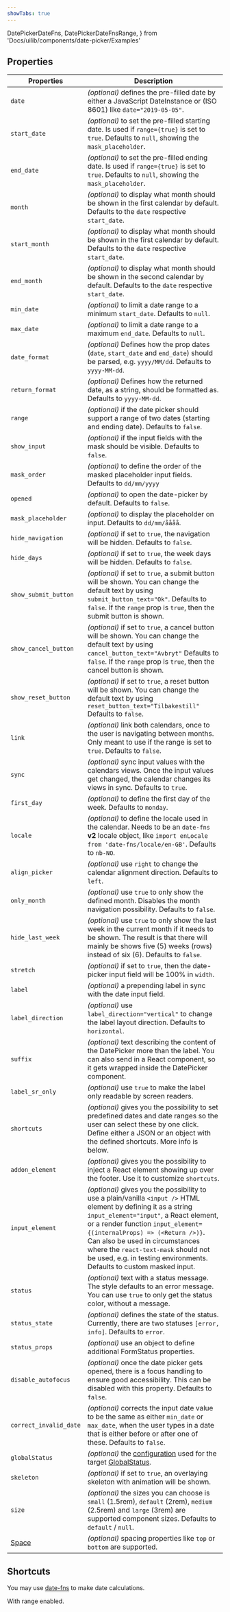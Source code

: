 ```yaml
---
showTabs: true
---
```


  DatePickerDateFns,
  DatePickerDateFnsRange,
} from 'Docs/uilib/components/date-picker/Examples'

## Properties

| Properties                              | Description                                                                                                                                                                                                                                                                                                                                                                          |
| --------------------------------------- | ------------------------------------------------------------------------------------------------------------------------------------------------------------------------------------------------------------------------------------------------------------------------------------------------------------------------------------------------------------------------------------ |
| `date`                                  | _(optional)_ defines the pre-filled date by either a JavaScript DateInstance or (ISO 8601) like `date="2019-05-05"`.                                                                                                                                                                                                                                                                 |
| `start_date`                            | _(optional)_ to set the pre-filled starting date. Is used if `range={true}` is set to `true`. Defaults to `null`, showing the `mask_placeholder`.                                                                                                                                                                                                                                    |
| `end_date`                              | _(optional)_ to set the pre-filled ending date. Is used if `range={true}` is set to `true`. Defaults to `null`, showing the `mask_placeholder`.                                                                                                                                                                                                                                      |
| `month`                                 | _(optional)_ to display what month should be shown in the first calendar by default. Defaults to the `date` respective `start_date`.                                                                                                                                                                                                                                                 |
| `start_month`                           | _(optional)_ to display what month should be shown in the first calendar by default. Defaults to the `date` respective `start_date`.                                                                                                                                                                                                                                                 |
| `end_month`                             | _(optional)_ to display what month should be shown in the second calendar by default. Defaults to the `date` respective `start_date`.                                                                                                                                                                                                                                                |
| `min_date`                              | _(optional)_ to limit a date range to a minimum `start_date`. Defaults to `null`.                                                                                                                                                                                                                                                                                                    |
| `max_date`                              | _(optional)_ to limit a date range to a maximum `end_date`. Defaults to `null`.                                                                                                                                                                                                                                                                                                      |
| `date_format`                           | _(optional)_ Defines how the prop dates (`date`, `start_date` and `end_date`) should be parsed, e.g. `yyyy/MM/dd`. Defaults to `yyyy-MM-dd`.                                                                                                                                                                                                                                         |
| `return_format`                         | _(optional)_ Defines how the returned date, as a string, should be formatted as. Defaults to `yyyy-MM-dd`.                                                                                                                                                                                                                                                                           |
| `range`                                 | _(optional)_ if the date picker should support a range of two dates (starting and ending date). Defaults to `false`.                                                                                                                                                                                                                                                                 |
| `show_input`                            | _(optional)_ if the input fields with the mask should be visible. Defaults to `false`.                                                                                                                                                                                                                                                                                               |
| `mask_order`                            | _(optional)_ to define the order of the masked placeholder input fields. Defaults to `dd/mm/yyyy`                                                                                                                                                                                                                                                                                    |
| `opened`                                | _(optional)_ to open the date-picker by default. Defaults to `false`.                                                                                                                                                                                                                                                                                                                |
| `mask_placeholder`                      | _(optional)_ to display the placeholder on input. Defaults to `dd/mm/åååå`.                                                                                                                                                                                                                                                                                                          |
| `hide_navigation`                       | _(optional)_ if set to `true`, the navigation will be hidden. Defaults to `false`.                                                                                                                                                                                                                                                                                                   |
| `hide_days`                             | _(optional)_ if set to `true`, the week days will be hidden. Defaults to `false`.                                                                                                                                                                                                                                                                                                    |
| `show_submit_button`                    | _(optional)_ if set to `true`, a submit button will be shown. You can change the default text by using `submit_button_text="Ok"`. Defaults to `false`. If the `range` prop is `true`, then the submit button is shown.                                                                                                                                                               |
| `show_cancel_button`                    | _(optional)_ if set to `true`, a cancel button will be shown. You can change the default text by using `cancel_button_text="Avbryt"` Defaults to `false`. If the `range` prop is `true`, then the cancel button is shown.                                                                                                                                                            |
| `show_reset_button`                     | _(optional)_ if set to `true`, a reset button will be shown. You can change the default text by using `reset_button_text="Tilbakestill"` Defaults to `false`.                                                                                                                                                                                                                        |
| `link`                                  | _(optional)_ link both calendars, once to the user is navigating between months. Only meant to use if the range is set to `true`. Defaults to `false`.                                                                                                                                                                                                                               |
| `sync`                                  | _(optional)_ sync input values with the calendars views. Once the input values get changed, the calendar changes its views in sync. Defaults to `true`.                                                                                                                                                                                                                              |
| `first_day`                             | _(optional)_ to define the first day of the week. Defaults to `monday`.                                                                                                                                                                                                                                                                                                              |
| `locale`                                | _(optional)_ to define the locale used in the calendar. Needs to be an `date-fns` **v2** locale object, like `import enLocale from 'date-fns/locale/en-GB'`. Defaults to `nb-NO`.                                                                                                                                                                                                    |
| `align_picker`                          | _(optional)_ use `right` to change the calendar alignment direction. Defaults to `left`.                                                                                                                                                                                                                                                                                             |
| `only_month`                            | _(optional)_ use `true` to only show the defined month. Disables the month navigation possibility. Defaults to `false`.                                                                                                                                                                                                                                                              |
| `hide_last_week`                        | _(optional)_ use `true` to only show the last week in the current month if it needs to be shown. The result is that there will mainly be shows five (5) weeks (rows) instead of six (6). Defaults to `false`.                                                                                                                                                                        |
| `stretch`                               | _(optional)_ if set to `true`, then the date-picker input field will be 100% in `width`.                                                                                                                                                                                                                                                                                             |
| `label`                                 | _(optional)_ a prepending label in sync with the date input field.                                                                                                                                                                                                                                                                                                                   |
| `label_direction`                       | _(optional)_ use `label_direction="vertical"` to change the label layout direction. Defaults to `horizontal`.                                                                                                                                                                                                                                                                        |
| `suffix`                                | _(optional)_ text describing the content of the DatePicker more than the label. You can also send in a React component, so it gets wrapped inside the DatePicker component.                                                                                                                                                                                                          |
| `label_sr_only`                         | _(optional)_ use `true` to make the label only readable by screen readers.                                                                                                                                                                                                                                                                                                           |
| `shortcuts`                             | _(optional)_ gives you the possibility to set predefined dates and date ranges so the user can select these by one click. Define either a JSON or an object with the defined shortcuts. More info is below.                                                                                                                                                                          |
| `addon_element`                         | _(optional)_ gives you the possibility to inject a React element showing up over the footer. Use it to customize `shortcuts`.                                                                                                                                                                                                                                                        |
| `input_element`                         | _(optional)_ gives you the possibility to use a plain/vanilla `<input />` HTML element by defining it as a string `input_element="input"`, a React element, or a render function `input_element={(internalProps) => (<Return />)}`. Can also be used in circumstances where the `react-text-mask` should not be used, e.g. in testing environments. Defaults to custom masked input. |
| `status`                                | _(optional)_ text with a status message. The style defaults to an error message. You can use `true` to only get the status color, without a message.                                                                                                                                                                                                                                 |
| `status_state`                          | _(optional)_ defines the state of the status. Currently, there are two statuses `[error, info]`. Defaults to `error`.                                                                                                                                                                                                                                                                |
| `status_props`                          | _(optional)_ use an object to define additional FormStatus properties.                                                                                                                                                                                                                                                                                                               |
| `disable_autofocus`                     | _(optional)_ once the date picker gets opened, there is a focus handling to ensure good accessibility. This can be disabled with this property. Defaults to `false`.                                                                                                                                                                                                                 |
| `correct_invalid_date`                  | _(optional)_ corrects the input date value to be the same as either `min_date` or `max_date`, when the user types in a date that is either before or after one of these. Defaults to `false`.                                                                                                                                                                                        |
| `globalStatus`                          | _(optional)_ the [configuration](/uilib/components/global-status/properties/#configuration-object) used for the target [GlobalStatus](/uilib/components/global-status).                                                                                                                                                                                                              |
| `skeleton`                              | _(optional)_ if set to `true`, an overlaying skeleton with animation will be shown.                                                                                                                                                                                                                                                                                                  |
| `size`                                  | _(optional)_ the sizes you can choose is `small` (1.5rem), `default` (2rem), `medium` (2.5rem) and `large` (3rem) are supported component sizes. Defaults to `default` / `null`.                                                                                                                                                                                                     |
| [Space](/uilib/layout/space/properties) | _(optional)_ spacing properties like `top` or `bottom` are supported.                                                                                                                                                                                                                                                                                                                |

## Shortcuts

You may use [date-fns](https://date-fns.org) to make date calculations.

<VisibleWhenNotVisualTest>
  <DatePickerDateFns />
</VisibleWhenNotVisualTest>

With range enabled.

<VisibleWhenNotVisualTest>
  <DatePickerDateFnsRange />
</VisibleWhenNotVisualTest>
